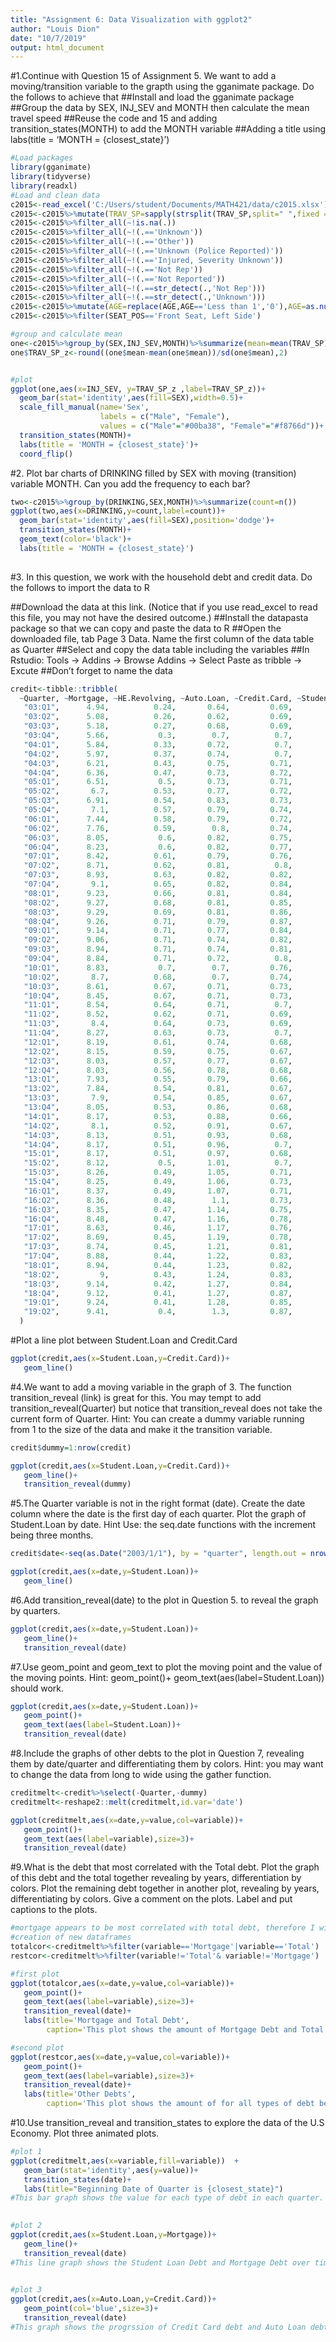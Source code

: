 ```yaml
---
title: "Assignment 6: Data Visualization with ggplot2"
author: "Louis Dion"
date: "10/7/2019"
output: html_document
---
```


#1.Continue with Question 15 of Assignment 5. We want to add a moving/transition variable to the grapth using the gganimate package. Do the follows to achieve that
##Install and load the gganimate package
##Group the data by SEX, INJ_SEV and MONTH then calculate the mean travel speed
##Reuse the code and 15 and adding transition_states(MONTH) to add the MONTH variable
##Adding a title using labs(title = 'MONTH = {closest_state}')
```r
#Load packages
library(gganimate)
library(tidyverse)
library(readxl)
#Load and clean data
c2015<-read_excel('C:/Users/student/Documents/MATH421/data/c2015.xlsx')
c2015<-c2015%>%mutate(TRAV_SP=sapply(strsplit(TRAV_SP,split=" ",fixed = TRUE),function(x) (x[1])), TRAV_SP=as.numeric(TRAV_SP))
c2015<-c2015%>%filter_all(~!is.na(.))
c2015<-c2015%>%filter_all(~!(.=='Unknown'))
c2015<-c2015%>%filter_all(~!(.=='Other'))
c2015<-c2015%>%filter_all(~!(.=='Unknown (Police Reported)'))
c2015<-c2015%>%filter_all(~!(.=='Injured, Severity Unknown'))
c2015<-c2015%>%filter_all(~!(.=='Not Rep'))
c2015<-c2015%>%filter_all(~!(.=='Not Reported'))
c2015<-c2015%>%filter_all(~!(.==str_detect(.,'Not Rep')))
c2015<-c2015%>%filter_all(~!(.==str_detect(.,'Unknown')))
c2015<-c2015%>%mutate(AGE=replace(AGE,AGE=='Less than 1','0'),AGE=as.numeric(AGE))
c2015<-c2015%>%filter(SEAT_POS=='Front Seat, Left Side')
```
```r
#group and calculate mean
one<-c2015%>%group_by(SEX,INJ_SEV,MONTH)%>%summarize(mean=mean(TRAV_SP))
one$TRAV_SP_z<-round((one$mean-mean(one$mean))/sd(one$mean),2)


#plot
ggplot(one,aes(x=INJ_SEV, y=TRAV_SP_z ,label=TRAV_SP_z))+
  geom_bar(stat='identity',aes(fill=SEX),width=0.5)+
  scale_fill_manual(name='Sex',
                    labels = c("Male", "Female"), 
                    values = c("Male"="#00ba38", "Female"="#f8766d"))+
  transition_states(MONTH)+
  labs(title = 'MONTH = {closest_state}')+
  coord_flip()


```

#2. Plot bar charts of DRINKING filled by SEX with moving (transition) variable MONTH. Can you add the frequency to each bar?
```r
two<-c2015%>%group_by(DRINKING,SEX,MONTH)%>%summarize(count=n())
ggplot(two,aes(x=DRINKING,y=count,label=count))+
  geom_bar(stat='identity',aes(fill=SEX),position='dodge')+
  transition_states(MONTH)+
  geom_text(color='black')+
  labs(title = 'MONTH = {closest_state}')
  
```

#3. In this question, we work with the household debt and credit data. Do the follows to import the data to R

##Download the data at this link. (Notice that if you use read_excel to read this file, you may not have the desired outcome.)
##Install the datapasta package so that we can copy and paste the data to R
##Open the downloaded file, tab Page 3 Data. Name the first column of the data table as Quarter
##Select and copy the data table including the variables
##In Rstudio: Tools -> Addins -> Browse Addins -> Select Paste as tribble -> Excute
##Don’t forget to name the data
```r
credit<-tibble::tribble(
  ~Quarter, ~Mortgage, ~HE.Revolving, ~Auto.Loan, ~Credit.Card, ~Student.Loan, ~Other, ~Total,
   "03:Q1",      4.94,          0.24,       0.64,         0.69,          0.24,   0.48,   7.23,
   "03:Q2",      5.08,          0.26,       0.62,         0.69,          0.24,   0.49,   7.38,
   "03:Q3",      5.18,          0.27,       0.68,         0.69,          0.25,   0.48,   7.56,
   "03:Q4",      5.66,           0.3,        0.7,          0.7,          0.25,   0.45,   8.07,
   "04:Q1",      5.84,          0.33,       0.72,          0.7,          0.26,   0.45,   8.29,
   "04:Q2",      5.97,          0.37,       0.74,          0.7,          0.26,   0.42,   8.46,
   "04:Q3",      6.21,          0.43,       0.75,         0.71,          0.33,   0.41,   8.83,
   "04:Q4",      6.36,          0.47,       0.73,         0.72,          0.35,   0.42,   9.04,
   "05:Q1",      6.51,           0.5,       0.73,         0.71,          0.36,   0.39,   9.21,
   "05:Q2",       6.7,          0.53,       0.77,         0.72,          0.37,    0.4,   9.49,
   "05:Q3",      6.91,          0.54,       0.83,         0.73,          0.38,   0.41,   9.79,
   "05:Q4",       7.1,          0.57,       0.79,         0.74,          0.39,   0.42,     10,
   "06:Q1",      7.44,          0.58,       0.79,         0.72,          0.43,   0.42,  10.38,
   "06:Q2",      7.76,          0.59,        0.8,         0.74,          0.44,   0.42,  10.75,
   "06:Q3",      8.05,           0.6,       0.82,         0.75,          0.45,   0.44,  11.11,
   "06:Q4",      8.23,           0.6,       0.82,         0.77,          0.48,   0.41,  11.31,
   "07:Q1",      8.42,          0.61,       0.79,         0.76,          0.51,    0.4,   11.5,
   "07:Q2",      8.71,          0.62,       0.81,          0.8,          0.51,   0.41,  11.85,
   "07:Q3",      8.93,          0.63,       0.82,         0.82,          0.53,   0.41,  12.13,
   "07:Q4",       9.1,          0.65,       0.82,         0.84,          0.55,   0.42,  12.37,
   "08:Q1",      9.23,          0.66,       0.81,         0.84,          0.58,   0.42,  12.54,
   "08:Q2",      9.27,          0.68,       0.81,         0.85,          0.59,    0.4,   12.6,
   "08:Q3",      9.29,          0.69,       0.81,         0.86,          0.61,   0.41,  12.68,
   "08:Q4",      9.26,          0.71,       0.79,         0.87,          0.64,   0.41,  12.67,
   "09:Q1",      9.14,          0.71,       0.77,         0.84,          0.66,   0.41,  12.53,
   "09:Q2",      9.06,          0.71,       0.74,         0.82,          0.68,   0.39,  12.41,
   "09:Q3",      8.94,          0.71,       0.74,         0.81,          0.69,   0.38,  12.28,
   "09:Q4",      8.84,          0.71,       0.72,          0.8,          0.72,   0.38,  12.17,
   "10:Q1",      8.83,           0.7,        0.7,         0.76,          0.76,   0.36,  12.12,
   "10:Q2",       8.7,          0.68,        0.7,         0.74,          0.76,   0.35,  11.94,
   "10:Q3",      8.61,          0.67,       0.71,         0.73,          0.78,   0.34,  11.84,
   "10:Q4",      8.45,          0.67,       0.71,         0.73,          0.81,   0.34,  11.71,
   "11:Q1",      8.54,          0.64,       0.71,          0.7,          0.84,   0.33,  11.75,
   "11:Q2",      8.52,          0.62,       0.71,         0.69,          0.85,   0.33,  11.73,
   "11:Q3",       8.4,          0.64,       0.73,         0.69,          0.87,   0.33,  11.66,
   "11:Q4",      8.27,          0.63,       0.73,          0.7,          0.87,   0.33,  11.54,
   "12:Q1",      8.19,          0.61,       0.74,         0.68,           0.9,   0.32,  11.44,
   "12:Q2",      8.15,          0.59,       0.75,         0.67,          0.91,   0.31,  11.38,
   "12:Q3",      8.03,          0.57,       0.77,         0.67,          0.96,   0.31,  11.31,
   "12:Q4",      8.03,          0.56,       0.78,         0.68,          0.97,   0.32,  11.34,
   "13:Q1",      7.93,          0.55,       0.79,         0.66,          0.99,   0.31,  11.23,
   "13:Q2",      7.84,          0.54,       0.81,         0.67,          0.99,    0.3,  11.15,
   "13:Q3",       7.9,          0.54,       0.85,         0.67,          1.03,    0.3,  11.28,
   "13:Q4",      8.05,          0.53,       0.86,         0.68,          1.08,   0.32,  11.52,
   "14:Q1",      8.17,          0.53,       0.88,         0.66,          1.11,   0.31,  11.65,
   "14:Q2",       8.1,          0.52,       0.91,         0.67,          1.12,   0.32,  11.63,
   "14:Q3",      8.13,          0.51,       0.93,         0.68,          1.13,   0.33,  11.71,
   "14:Q4",      8.17,          0.51,       0.96,          0.7,          1.16,   0.34,  11.83,
   "15:Q1",      8.17,          0.51,       0.97,         0.68,          1.19,   0.33,  11.85,
   "15:Q2",      8.12,           0.5,       1.01,          0.7,          1.19,   0.34,  11.85,
   "15:Q3",      8.26,          0.49,       1.05,         0.71,           1.2,   0.35,  12.07,
   "15:Q4",      8.25,          0.49,       1.06,         0.73,          1.23,   0.35,  12.12,
   "16:Q1",      8.37,          0.49,       1.07,         0.71,          1.26,   0.35,  12.25,
   "16:Q2",      8.36,          0.48,        1.1,         0.73,          1.26,   0.36,  12.29,
   "16:Q3",      8.35,          0.47,       1.14,         0.75,          1.28,   0.37,  12.35,
   "16:Q4",      8.48,          0.47,       1.16,         0.78,          1.31,   0.38,  12.58,
   "17:Q1",      8.63,          0.46,       1.17,         0.76,          1.34,   0.37,  12.73,
   "17:Q2",      8.69,          0.45,       1.19,         0.78,          1.34,   0.38,  12.84,
   "17:Q3",      8.74,          0.45,       1.21,         0.81,          1.36,   0.39,  12.96,
   "17:Q4",      8.88,          0.44,       1.22,         0.83,          1.38,   0.39,  13.15,
   "18:Q1",      8.94,          0.44,       1.23,         0.82,          1.41,   0.39,  13.21,
   "18:Q2",         9,          0.43,       1.24,         0.83,          1.41,   0.39,  13.29,
   "18:Q3",      9.14,          0.42,       1.27,         0.84,          1.44,    0.4,  13.51,
   "18:Q4",      9.12,          0.41,       1.27,         0.87,          1.46,   0.41,  13.54,
   "19:Q1",      9.24,          0.41,       1.28,         0.85,          1.49,    0.4,  13.67,
   "19:Q2",      9.41,           0.4,        1.3,         0.87,          1.48,   0.41,  13.86
  )
```

#Plot a line plot between Student.Loan and Credit.Card
```r
ggplot(credit,aes(x=Student.Loan,y=Credit.Card))+
   geom_line()
```

#4.We want to add a moving variable in the graph of 3. The function transition_reveal (link) is great for this. You may tempt to add transition_reveal(Quarter) but notice that transition_reveal does not take the current form of Quarter. Hint: You can create a dummy variable running from 1 to the size of the data and make it the transition variable.
```r
credit$dummy=1:nrow(credit)

ggplot(credit,aes(x=Student.Loan,y=Credit.Card))+
   geom_line()+
   transition_reveal(dummy)
```

#5.The Quarter variable is not in the right format (date). Create the date column where the date is the first day of each quarter. Plot the graph of Student.Loan by date. Hint Use: the seq.date functions with the increment being three months.
```r
credit$date<-seq(as.Date("2003/1/1"), by = "quarter", length.out = nrow(credit))

ggplot(credit,aes(x=date,y=Student.Loan))+
   geom_line()
```

#6.Add transition_reveal(date) to the plot in Question 5. to reveal the graph by quarters.
```r
ggplot(credit,aes(x=date,y=Student.Loan))+
   geom_line()+
   transition_reveal(date)
```

#7.Use geom_point and geom_text to plot the moving point and the value of the moving points. Hint: geom_point()+  geom_text(aes(label=Student.Loan)) should work.
```r
ggplot(credit,aes(x=date,y=Student.Loan))+
   geom_point()+
   geom_text(aes(label=Student.Loan))+
   transition_reveal(date)
```

#8.Include the graphs of other debts to the plot in Question 7, revealing them by date/quarter and differentiating them by colors. Hint: you may want to change the data from long to wide using the gather function.
```r
creditmelt<-credit%>%select(-Quarter,-dummy)
creditmelt<-reshape2::melt(creditmelt,id.var='date')

ggplot(creditmelt,aes(x=date,y=value,col=variable))+
   geom_point()+
   geom_text(aes(label=variable),size=3)+
   transition_reveal(date)
```

#9.What is the debt that most correlated with the Total debt. Plot the graph of this debt and the total together revealing by years, differentiation by colors. Plot the remaining debt together in another plot, revealing by years, differentiating by colors. Give a comment on the plots. Label and put captions to the plots.
```r
#mortgage appears to be most correlated with total debt, therefore I will be graphing this with total debt.
#creation of new dataframes
totalcor<-creditmelt%>%filter(variable=='Mortgage'|variable=='Total')
restcor<-creditmelt%>%filter(variable!='Total'& variable!='Mortgage')

#first plot
ggplot(totalcor,aes(x=date,y=value,col=variable))+
   geom_point()+
   geom_text(aes(label=variable),size=3)+
   transition_reveal(date)+
   labs(title='Mortgage and Total Debt',
        caption='This plot shows the amount of Mortgage Debt and Total Debt in the US economy from 2003 to 2019.')
```
```r
#second plot
ggplot(restcor,aes(x=date,y=value,col=variable))+
   geom_point()+
   geom_text(aes(label=variable),size=3)+
   transition_reveal(date)+
   labs(title='Other Debts',
        caption='This plot shows the amount of for all types of debt besides Mortgage Debt in the US economy from 2003 to 2019.')
```

#10.Use transition_reveal and transition_states to explore the data of the U.S Economy. Plot three animated plots.
```r
#plot 1
ggplot(creditmelt,aes(x=variable,fill=variable))  +
   geom_bar(stat='identity',aes(y=value))+
   transition_states(date)+
   labs(title="Beginning Date of Quarter is {closest_state}")
#This bar graph shows the value for each type of debt in each quarter. Mortgage and Total are the only one that have shown significant growth over time.
   
```
```r
#plot 2
ggplot(credit,aes(x=Student.Loan,y=Mortgage))+
   geom_line()+
   transition_reveal(date)
#This line graph shows the Student Loan Debt and Mortgage Debt over time. it appears that although student loan debt increased over the entire time, there was a time where mortgage debt did decrease over the time frame. 
   
```
```r
#plot 3
ggplot(credit,aes(x=Auto.Loan,y=Credit.Card))+
   geom_point(col='blue',size=3)+
   transition_reveal(date)
#This graph shows the progrssion of Credit Card debt and Auto Loan debt over time. For the beginning of this time period, Auto Loan debt was pretty stagnant while Credit Card debt was very variable. However, as time went on, both types of debt did increase.   
```


